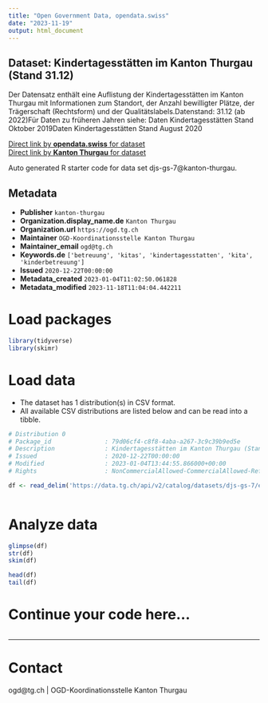```yaml
---
title: "Open Government Data, opendata.swiss"
date: "2023-11-19"
output: html_document
---
```


## Dataset: Kindertagesstätten im Kanton Thurgau (Stand 31.12)

Der Datensatz enthält eine Auflistung der Kindertagesstätten im Kanton Thurgau mit Informationen zum Standort, der Anzahl bewilligter Plätze, der Trägerschaft (Rechtsform) und der Qualitätslabels.Datenstand: 31.12 (ab 2022)Für Daten zu früheren Jahren siehe: Daten Kindertagesstätten Stand Oktober 2019Daten Kindertagesstätten Stand August 2020

[Direct link by **opendata.swiss** for dataset](https://opendata.swiss/de/dataset/kindertagesstatten-im-kanton-thurgau-stand-31-12)<br>
[Direct link by **Kanton Thurgau** for dataset](https://data.tg.ch/explore/dataset/djs-gs-7/)

Auto generated R starter code for data set djs-gs-7@kanton-thurgau.

## Metadata

- **Publisher** `kanton-thurgau`
- **Organization.display_name.de** `Kanton Thurgau`
- **Organization.url** `https://ogd.tg.ch`
- **Maintainer** `OGD-Koordinationsstelle Kanton Thurgau`
- **Maintainer_email** `ogd@tg.ch`
- **Keywords.de** `['betreuung', 'kitas', 'kindertagesstatten', 'kita', 'kinderbetreuung']`
- **Issued** `2020-12-22T00:00:00`
- **Metadata_created** `2023-01-04T11:02:50.061828`
- **Metadata_modified** `2023-11-18T11:04:04.442211`


# Load packages

```r

library(tidyverse)
library(skimr)

```

# Load data

-   The dataset has 1 distribution(s) in CSV format.
-   All available CSV distributions are listed below and can be read into a tibble.

```r

# Distribution 0
# Package_id               : 79d06cf4-c8f8-4aba-a267-3c9c39b9ed5e
# Description              : Kindertagesstätten im Kanton Thurgau (Stand 31.12) (csv)
# Issued                   : 2020-12-22T00:00:00
# Modified                 : 2023-01-04T13:44:55.866000+00:00
# Rights                   : NonCommercialAllowed-CommercialAllowed-ReferenceRequired

df <- read_delim('https://data.tg.ch/api/v2/catalog/datasets/djs-gs-7/exports/csv')



```

# Analyze data

```r

glimpse(df)
str(df)
skim(df)

head(df)
tail(df)

```

# Continue your code here...

```r

```

------------------------------------------------------------------------

# Contact

ogd@tg.ch | OGD-Koordinationsstelle Kanton Thurgau
